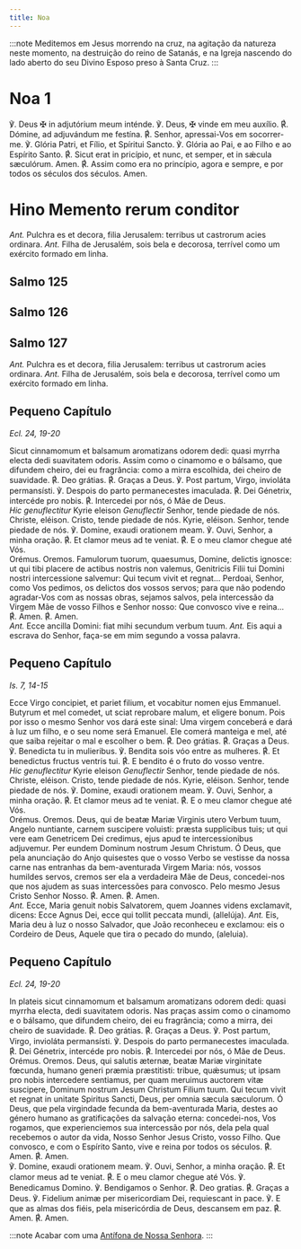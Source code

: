 ```yaml
---
title: Noa
---
```


:::note
Meditemos em Jesus morrendo na cruz, na agitação da natureza neste momento,
na destruição do reino de Satanás, e na Igreja nascendo do
lado aberto do seu Divino Esposo preso à Santa Cruz.
:::

# Noa 1

<div class="side-by-side not-content">
  <span>
    ℣. Deus <span class="cross text-red-500">✠</span> in adjutórium meum
    inténde.
  </span>
  <span>
    ℣. Deus, <span class="cross text-red-500">✠</span> vinde em meu auxílio.
  </span>
  <span>
    <span class="text-red-500">℟.</span> Dómine, ad adjuvándum me festína.
  </span>
  <span>
    <span class="text-red-500">℟.</span> Senhor, apressai-Vos em socorrer-me.
  </span>
  <span>℣. Glória Patri, et Fílio, et Spíritui Sancto.</span>
  <span>℣. Glória ao Pai, e ao Filho e ao Espírito Santo.</span>
  <span>
    <span class="text-red-500">℟.</span> Sicut erat in pricípio, et nunc, et
    semper, et in sǽcula sæculórum. Amen.
  </span>
  <span>
    <span class="text-red-500">℟.</span> Assim como era no princípio, agora e
    sempre, e por todos os séculos dos séculos. Amen.
  </span>
</div>


# Hino Memento rerum conditor

<MementoRerumConditor />

<div class="side-by-side not-content">
  <span>
    <em>Ant.</em> Pulchra es et decora, filia Jerusalem: terribus ut castrorum
    acies ordinara.
  </span>
  <span>
    <em>Ant.</em> Filha de Jerusalém, sois bela e decorosa, terrível como um
    exército formado em linha.
  </span>
</div>


## Salmo 125

<Salmo125 />


## Salmo 126

<Salmo126 />


## Salmo 127

<Salmo127 />


<Tabs>
  <TabItem label="Depois da Purificação">
<div class="side-by-side not-content">
  <span>
    <em>Ant.</em> Pulchra es et decora, filia Jerusalem: terribus ut castrorum
    acies ordinara.
  </span>
  <span>
    <em>Ant.</em> Filha de Jerusalém, sois bela e decorosa, terrível como um
    exército formado em linha.
  </span>
</div>

## Pequeno Capítulo

<em>Ecl. 24, 19-20</em>

<div class="side-by-side not-content">
  <span>
    Sicut cinnamomum et balsamum aromatizans odorem dedi: quasi myrrha electa
    dedi suavitatem odoris.
  </span>
  <span>
    Assim como o cinamomo e o bálsamo, que difundem cheiro, dei eu fragrância:
    como a mirra escolhida, dei cheiro de suavidade.
  </span>
  <span>
    <span class="text-red-500">℟.</span> Deo grátias.
  </span>
  <span>
    <span class="text-red-500">℟.</span> Graças a Deus.
  </span>
  <span>℣. Post partum, Virgo, invioláta permansísti.</span>
  <span>℣. Despois do parto permanecestes imaculada.</span>
  <span>
    <span class="text-red-500">℟.</span> Dei Génetrix, intercéde pro nobis.
  </span>
  <span>
    <span class="text-red-500">℟.</span> Intercedei por nós, ó Mãe de Deus.
  </span>
</div>

<div class="side-by-side not-content">
  <span>
    <em>Hic genuflectitur</em> Kyrie eleison
  </span>
  <span>
    <em>Genuflectir</em> Senhor, tende piedade de nós.
  </span>
  <span>Christe, eléison.</span>
  <span>Cristo, tende piedade de nós.</span>
  <span>Kyrie, eléison.</span>
  <span>Senhor, tende piedade de nós.</span>
  <span>℣. Domine, exaudi orationem meam.</span>
  <span>℣. Ouvi, Senhor, a minha oração.</span>
  <span>
    <span class="text-red-500">℟.</span> Et clamor meus ad te veniat.
  </span>
  <span>
    <span class="text-red-500">℟.</span> E o meu clamor chegue até Vós.
  </span>
</div>

<div class="side-by-side not-content">
  <span class="text-red-500 text-center">Orémus.</span>
  <span class="text-red-500 text-center">Oremos.</span>
  <span>
    Famulorum tuorum, quaesumus, Domine, delictis ignosce: ut qui tibi placere
    de actibus nostris non valemus, Genitricis Filii tui Domini nostri
    intercessione salvemur: Qui tecum vivit et regnat...
  </span>
  <span>
    Perdoai, Senhor, como Vos pedimos, os delictos dos vossos servos; para que
    não podendo agradar-Vos com as nossas obras, sejamos salvos, pela
    intercessão da Virgem Mãe de vosso Filhos e Senhor nosso: Que convosco vive
    e reina...
  </span>
  <span>
    <span class="text-red-500">℟.</span> Amen.
  </span>
  <span>
    <span class="text-red-500">℟.</span> Amen.
  </span>
</div>
  </TabItem>
  <TabItem label="No Advento">
<div class="side-by-side not-content">
  <span>
    <em>Ant.</em> Ecce ancilla Domini: fiat mihi secundum verbum tuum.
  </span>
  <span>
    <em>Ant.</em> Eis aqui a escrava do Senhor, faça-se em mim segundo a vossa
    palavra.
  </span>
</div>

## Pequeno Capítulo

<em>Is. 7, 14-15</em>

<div class="side-by-side not-content">
  <span>
    Ecce Virgo concipiet, et pariet filium, et vocabitur nomen ejus Emmanuel.
    Butyrum et mel comedet, ut sciat reprobare malum, et eligere bonum.
  </span>
  <span>
    Pois por isso o mesmo Senhor vos dará este sinal: Uma virgem conceberá e
    dará à luz um filho, e o seu nome será Emanuel. Ele comerá manteiga e mel,
    até que saiba rejeitar o mal e escolher o bem.
  </span>
  <span>
    <span class="text-red-500">℟.</span> Deo grátias.
  </span>
  <span>
    <span class="text-red-500">℟.</span> Graças a Deus.
  </span>
  <span>℣. Benedicta tu in mulieribus.</span>
  <span>℣. Bendita sois vóo entre as mulheres.</span>
  <span>
    <span class="text-red-500">℟.</span> Et benedictus fructus ventris tui.
  </span>
  <span>
    <span class="text-red-500">℟.</span> E bendito é o fruto do vosso ventre.
  </span>
</div>

<div class="side-by-side not-content">
  <span>
    <em>Hic genuflectitur</em> Kyrie eleison
  </span>
  <span>
    <em>Genuflectir</em> Senhor, tende piedade de nós.
  </span>
  <span>Christe, eléison.</span>
  <span>Cristo, tende piedade de nós.</span>
  <span>Kyrie, eléison.</span>
  <span>Senhor, tende piedade de nós.</span>
  <span>℣. Domine, exaudi orationem meam.</span>
  <span>℣. Ouvi, Senhor, a minha oração.</span>
  <span>
    <span class="text-red-500">℟.</span> Et clamor meus ad te veniat.
  </span>
  <span>
    <span class="text-red-500">℟.</span> E o meu clamor chegue até Vós.
  </span>
</div>

<div class="side-by-side not-content">
  <span class="text-red-500 text-center">Orémus.</span>
  <span class="text-red-500 text-center">Oremos.</span>
  <span>
    Deus, qui de beatæ Mariæ Virginis utero Verbum tuum, Angelo nuntiante,
    carnem suscipere voluisti: præsta supplicibus tuis; ut qui vere eam
    Genetricem Dei credimus, ejus apud te intercessionibus adjuvemur. Per eundem
    Dominum nostrum Jesum Christum.
  </span>
  <span>
    Ó Deus, que pela anunciação do Anjo quisestes que o vosso Verbo se vestisse
    da nossa carne nas entranhas da bem-aventurada Virgem Maria: nós, vossos
    humildes servos, cremos ser ela a verdadeira Mãe de Deus, concedei-nos que
    nos ajudem as suas intercessões para convosco. Pelo mesmo Jesus Cristo
    Senhor Nosso.
  </span>
  <span>
    <span class="text-red-500">℟.</span> Amen.
  </span>
  <span>
    <span class="text-red-500">℟.</span> Amen.
  </span>
</div>
  </TabItem>
  <TabItem label="No Natal">
<div class="side-by-side not-content">
  <span>
    <em>Ant.</em> Ecce, Maria genuit nobis Salvatorem, quem Joannes videns
    exclamavit, dicens: Ecce Agnus Dei, ecce qui tollit peccata mundi,
    (allelúja).
  </span>
  <span>
    <em>Ant.</em> Eis, Maria deu à luz o nosso Salvador, que João reconheceu e
    exclamou: eis o Cordeiro de Deus, Aquele que tira o pecado do mundo,
    (aleluia).
  </span>
</div>

## Pequeno Capítulo

<em>Ecl. 24, 19-20</em>

<div class="side-by-side not-content">
  <span>
    In plateis sicut cinnamomum et balsamum aromatizans odorem dedi: quasi
    myrrha electa, dedi suavitatem odoris.
  </span>
  <span>
    Nas praças assim como o cinamomo e o bálsamo, que difundem cheiro, dei eu
    fragrância; como a mirra, dei cheiro de suavidade.
  </span>
  <span>
    <span class="text-red-500">℟.</span> Deo grátias.
  </span>
  <span>
    <span class="text-red-500">℟.</span> Graças a Deus.
  </span>
  <span>℣. Post partum, Virgo, invioláta permansísti.</span>
  <span>℣. Despois do parto permanecestes imaculada.</span>
  <span>
    <span class="text-red-500">℟.</span> Dei Génetrix, intercéde pro nobis.
  </span>
  <span>
    <span class="text-red-500">℟.</span> Intercedei por nós, ó Mãe de Deus.
  </span>
</div>

<div class="side-by-side not-content">
  <span class="text-red-500 text-center">Orémus.</span>
  <span class="text-red-500 text-center">Oremos.</span>
  <span>
    Deus, qui salutis æternæ, beatæ Mariæ virginitate fœcunda, humano generi
    præmia præstitisti: tribue, quǽsumus; ut ipsam pro nobis intercedere
    sentiamus, per quam meruimus auctorem vitæ suscipere, Dominum nostrum Jesum
    Christum Filium tuum. Qui tecum vivit et regnat in unitate Spiritus Sancti,
    Deus, per omnia sæcula sæculorum.
  </span>
  <span>
    Ó Deus, que pela virgindade fecunda da bem-aventurada Maria, destes ao
    género humano as gratificações da salvação eterna: concedei-nos, Vos
    rogamos, que experienciemos sua intercessão por nós, dela pela qual
    recebemos o autor da vida, Nosso Senhor Jesus Cristo, vosso Filho. Que
    convosco, e com o Espírito Santo, vive e reina por todos os séculos.
  </span>
  <span>
    <span class="text-red-500">℟.</span> Amen.
  </span>
  <span>
    <span class="text-red-500">℟.</span> Amen.
  </span>
</div>
  </TabItem>
</Tabs>

<div class="side-by-side not-content">
  <span>℣. Domine, exaudi orationem meam.</span>
  <span>℣. Ouvi, Senhor, a minha oração.</span>
  <span>
    <span class="text-red-500">℟.</span> Et clamor meus ad te veniat.
  </span>
  <span>
    <span class="text-red-500">℟.</span> E o meu clamor chegue até Vós.
  </span>
  <span>℣. Benedicamus Domino.</span>
  <span>℣. Bendigamos o Senhor.</span>
  <span>
    <span class="text-red-500">℟.</span> Deo gratias.
  </span>
  <span>
    <span class="text-red-500">℟.</span> Graças a Deus.
  </span>
  <span>℣. Fidelium animæ per misericordiam Dei, requiescant in pace.</span>
  <span>
    ℣. E que as almas dos fiéis, pela misericórdia de Deus, descansem em paz.
  </span>
  <span>
    <span class="text-red-500">℟.</span> Amen.
  </span>
  <span>
    <span class="text-red-500">℟.</span> Amen.
  </span>
</div>

:::note
Acabar com uma [Antífona de Nossa Senhora](/devocionario/antifonas).
:::
